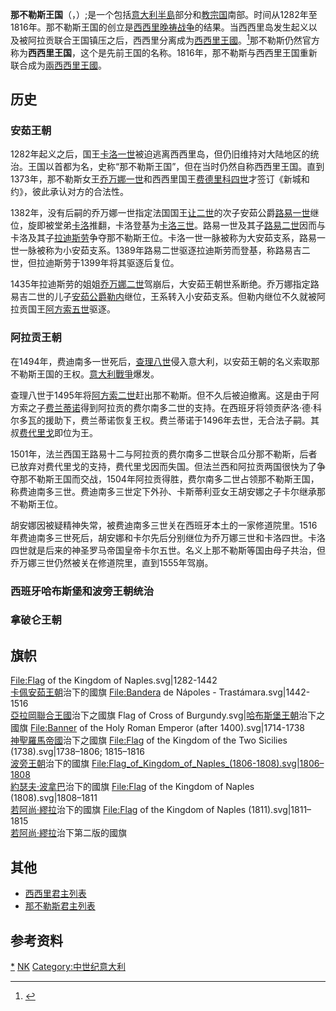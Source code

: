 {{NoteTA
|T=zh-hans:那不勒斯王国; zh-tw:拿坡里王國; zh-hk:拿坡里王國;
|1=zh-hans:那不勒斯王国; zh-tw:拿坡里王國; zh-hk:拿坡里王國;
|2=zh-hans:那不勒斯; zh-tw:拿坡里; zh-hk:拿坡里;
|3=zh-hans:阿拉贡; zh-tw:亞拉岡;
}}
{{Expand|time=2016-08-19T14:40:24+00:00}}
{{Infobox Former Country
|native_name =西西里王國
|conventional_long_name = 那不勒斯王国
|common_name = 西西里
|continent   = [[歐洲|歐洲]]
|country     = 意大利
|government_type    = [[君主制|君主制]]
|
|year_start  = 1282年
|year_end    = 1816年
|event_start =
|date_start  =
|event_end   =
|date_end    =
|event_post  =
|date_post   =
|
|p1          = 西西里王國
|flag_p1     = Flag of the Kingdom of Sicily.svg
|s1          = 那不勒斯王国 (1806年－1815年)
|flag_s1     = Flag of Kingdom of Naples (1806-1808).svg
|
|image_flag             = Bandera de Nápoles - Trastámara.svg
|flag_type              = [[亞拉岡聯合王國|阿拉贡]]治下的國旗（1442年－1516年）
|image_coat             = Coat of Arms of Ferdinand I of Naples.svg
|symbol_type            = [[亞拉岡聯合王國|阿拉贡]]治下的國徽（1442年－1516年）
|image_map    = 03-Regno Napoli di qua dal Faro.jpg
|image_map_caption  = 那不勒斯王国的版圖
|capital      = 那不勒斯
|latd= |latm= |latNS= |longd= |longm= |longEW=
|
|national_motto   =
|national_anthem  =
|common_languages =
|religion         = 天主教
|
|leader1      = 查理二世
|year_leader1 = 1285年 - 1309年
|leader2      = 弗朗西斯科二世
|year_leader2 = 1815年 - 1816年
|title_leader = [[那不勒斯君主列表|那不勒斯国王]]
|footnotes  =
}}

'''那不勒斯王国'''（{{lang-la|Regnum Neapolitanum}}，{{lang-it|Regno di Napoli}}）;是一个包括[[意大利半島|意大利半島]]部分和[[教宗国|教宗国]]南部。时间从1282年至1816年。那不勒斯王国的创立是[[西西里晚祷战争|西西里晚祷战争]]的结果。当西西里岛发生起义以及被阿拉贡联合王国镇压之后，西西里分离成为[[西西里王國|西西里王國]]。<ref>{{cite book | last = Fremont-Barnes | first = Gregory | title = Encyclopedia of the Age of Political Revolutions and New Ideologies, 1760–1815: Volume 1 | publisher=Greenwood | year = 2007| page = 495 | isbn = 978-0-313-33446-7}}</ref>那不勒斯仍然官方称为'''西西里王国'''，这个是先前王国的名称。1816年，那不勒斯与西西里王国重新联合成为[[兩西西里王國|兩西西里王國]]。

==历史==
===安茹王朝===
1282年起义之后，国王[[查理一世_(那不勒斯)|卡洛一世]]被迫逃离西西里岛，但仍旧维持对大陆地区的统治。王国以首都为名，史称“那不勒斯王国”，但在当时仍然自称西西里王国。直到1373年，那不勒斯女王[[乔万娜一世|乔万娜一世]]和西西里国王[[费德里科四世_(西西里)|费德里科四世]]才签订《新城和约》，彼此承认对方的合法性。

1382年，没有后嗣的乔万娜一世指定法国国王[[约翰二世_(法兰西)|让二世]]的次子安茹公爵[[路易一世_(安茹)|路易一世]]继位，旋即被堂弟[[卡洛三世_(那不勒斯)|卡洛]]推翻，卡洛登基为[[卡洛三世_(那不勒斯)|卡洛三世]]。路易一世及其子[[路易二世_(安茹)|路易二世]]因而与卡洛及其子[[拉迪斯劳|拉迪斯劳]]争夺那不勒斯王位。卡洛一世一脉被称为大安茹支系，路易一世一脉被称为小安茹支系。1389年路易二世驱逐拉迪斯劳而登基，称路易吉二世，但拉迪斯劳于1399年将其驱逐后复位。

1435年拉迪斯劳的姐姐[[乔万娜二世|乔万娜二世]]驾崩后，大安茹王朝世系断绝。乔万娜指定路易吉二世的儿子[[安茹的勒内|安茹公爵勒内]]继位，王系转入小安茹支系。但勒内继位不久就被阿拉贡国王[[阿方索五世_(阿拉贡)|阿方索五世]]驱逐。

===阿拉贡王朝===
在1494年，费迪南多一世死后，[[查理八世_(法兰西)|查理八世]]侵入意大利，以安茹王朝的名义索取那不勒斯王国的王权。[[意大利戰爭|意大利戰爭]]爆发。

查理八世于1495年将[[阿方索二世_(那不勒斯)|阿方索二世]]赶出那不勒斯。但不久后被迫撤离。这是由于阿方索之子[[斐迪南二世_(那不勒斯)|费兰蒂诺]]得到阿拉贡的费尔南多二世的支持。在西班牙将领贡萨洛·德·科尔多瓦的援助下，费兰蒂诺恢复王权。费兰蒂诺于1496年去世，无合法子嗣。其叔[[費德里科一世|费代里戈]]即位为王。

1501年，法兰西国王路易十二与阿拉贡的费尔南多二世联合瓜分那不勒斯，后者已放弃对费代里戈的支持，费代里戈因而失国。但法兰西和阿拉贡两国很快为了争夺那不勒斯王国而交战，1504年阿拉贡得胜，费尔南多二世占领那不勒斯王国，称费迪南多三世。费迪南多三世定下外孙、卡斯蒂利亚女王胡安娜之子卡尔继承那不勒斯王位。

胡安娜因被疑精神失常，被费迪南多三世关在西班牙本土的一家修道院里。1516年费迪南多三世死后，胡安娜和卡尔先后分别继位为乔万娜三世和卡洛四世。卡洛四世就是后来的神圣罗马帝国皇帝卡尔五世。名义上那不勒斯等国由母子共治，但乔万娜三世仍然被关在修道院里，直到1555年驾崩。

===西班牙哈布斯堡和波旁王朝统治===

===拿破仑王朝===

==旗帜==
<gallery class="center">
File:Flag of the Kingdom of Naples.svg|1282-1442<br>[[卡佩王朝|卡佩]][[安茹王朝|安茹王朝]]治下的國旗
File:Bandera de Nápoles - Trastámara.svg|1442-1516<br>[[亞拉岡聯合王國|亞拉岡聯合王國]]治下之國旗
Flag of Cross of Burgundy.svg|[[哈布斯堡王朝|哈布斯堡王朝]]治下之國旗
File:Banner of the Holy Roman Emperor (after 1400).svg|1714-1738<br>[[神聖羅馬帝國|神聖羅馬帝國]]治下之國旗
File:Flag of the Kingdom of the Two Sicilies (1738).svg|1738–1806; 1815–1816<br>[[波旁王朝|波旁王朝]]治下的國旗
File:Flag_of_Kingdom_of_Naples_(1806-1808).svg|1806–1808<br>[[約瑟夫·波拿巴|約瑟夫·波拿巴]]治下的國旗
File:Flag of the Kingdom of Naples (1808).svg|1808–1811<br>[[若阿尚·繆拉|若阿尚·繆拉]]治下的國旗
File:Flag of the Kingdom of Naples (1811).svg|1811–1815<br>[[若阿尚·繆拉|若阿尚·繆拉]]治下第二版的國旗
</gallery>

== 其他 ==
* [[西西里君主列表|西西里君主列表]]
* [[那不勒斯君主列表|那不勒斯君主列表]]

== 参考资料 ==
{{Reflist}}

[[Category:那不勒斯王国|*]]
[[Category:中世紀各國|NK]]
[[Category:中世纪意大利|Category:中世纪意大利]]